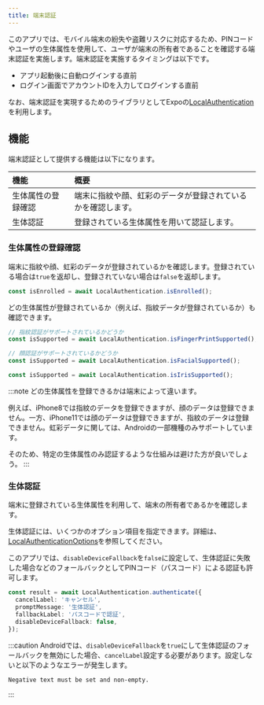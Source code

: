 ```yaml
---
title: 端末認証
---
```


このアプリでは、モバイル端末の紛失や盗難リスクに対応するため、PINコードやユーザの生体属性を使用して、ユーザが端末の所有者であることを確認する端末認証を実施します。端末認証を実施するタイミングは以下です。

- アプリ起動後に自動ログインする直前
- ログイン画面でアカウントIDを入力してログインする直前

なお、端末認証を実現するためのライブラリとしてExpoの[LocalAuthentication](https://docs.expo.dev/versions/latest/sdk/local-authentication/)を利用します。

## 機能

端末認証として提供する機能は以下になります。

| 機能 | 概要 |
|:--|:--|
| 生体属性の登録確認 | 端末に指紋や顔、虹彩のデータが登録されているかを確認します。 |
| 生体認証 | 登録されている生体属性を用いて認証します。 |

### 生体属性の登録確認

端末に指紋や顔、虹彩のデータが登録されているかを確認します。登録されている場合は`true`を返却し、登録されていない場合は`false`を返却します。

```typescript jsx title='生体属性の登録確認の例'
const isEnrolled = await LocalAuthentication.isEnrolled();
```

どの生体属性が登録されているか（例えば、指紋データが登録されているか）も確認できます。

```typescript jsx title='生体属性の登録確認の例'
// 指紋認証がサポートされているかどうか
const isSupported = await LocalAuthentication.isFingerPrintSupported();
```

```typescript jsx title='生体属性の登録確認の例'
// 顔認証がサポートされているかどうか
const isSupported = await LocalAuthentication.isFacialSupported();
```

```typescript jsx title='生体属性の登録確認の例'
const isSupported = await LocalAuthentication.isIrisSupported();
```

:::note
どの生体属性を登録できるかは端末によって違います。

例えば、iPhone8では指紋のデータを登録できますが、顔のデータは登録できません。一方、iPhone11では顔のデータは登録できますが、指紋のデータは登録できません。虹彩データに関しては、Androidの一部機種のみサポートしています。

そのため、特定の生体属性のみ認証するような仕組みは避けた方が良いでしょう。
:::

### 生体認証

端末に登録されている生体属性を利用して、端末の所有者であるかを確認します。

生体認証には、いくつかのオプション項目を指定できます。詳細は、[LocalAuthenticationOptions](https://docs.expo.dev/versions/latest/sdk/local-authentication/#localauthenticationoptions)を参照してください。

このアプリでは、`disableDeviceFallback`を`false`に設定して、生体認証に失敗した場合などのフォールバックとしてPINコード（パスコード）による認証も許可します。

```typescript jsx title='生体認証の例'
const result = await LocalAuthentication.authenticate({
  cancelLabel: 'キャンセル',
  promptMessage: '生体認証',
  fallbackLabel: 'パスコードで認証',
  disableDeviceFallback: false,
});
```

:::caution
Androidでは、`disableDeviceFallback`を`true`にして生体認証のフォールバックを無効にした場合、`cancelLabel`設定する必要があります。設定しないと以下のようなエラーが発生します。

```console
Negative text must be set and non-empty.
```

:::
